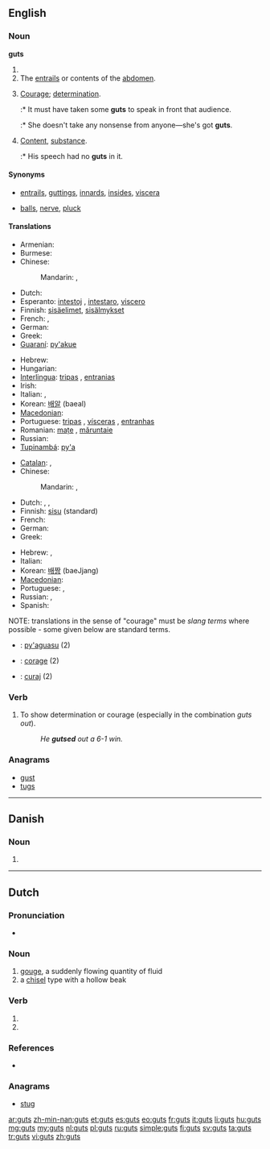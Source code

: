 {{also|Guts}}
==English==
{{wikipedia}}

===Noun===
'''guts'''

# {{plural of|gut}}
# The [[entrails]] or contents of the [[abdomen]].
# {{slang}} [[courage|Courage]]; [[determination]].
#:* It must have taken some '''guts''' to speak in front that audience.
#:* She doesn't take any nonsense from anyone&mdash;she's got '''guts'''.
# {{slang}} [[content|Content]], [[substance]].
#:* His speech had no '''guts''' in it.

====Synonyms====
* {{sense|entrails}} [[entrails]], [[guttings]], [[innards]], [[insides]], [[viscera]]
* {{sense|courage}} [[balls]], [[nerve]], [[pluck]]

====Translations====
{{trans-top|entrails}}
* Armenian: {{t-|hy|փորոտիք|tr=p'orotik'}}
* Burmese: {{t|my|အူ|tr=u|sc=Mymr}}
* Chinese:
*: Mandarin: {{t|cmn|內臟|sc=Hani}}, {{t|cmn|内脏|tr=nèizàng|sc=Hani}}
* Dutch: {{t+|nl|ingewanden|n|p}}
* Esperanto: [[intestoj]] {{p}}, [[intestaro]], [[viscero]]
* Finnish: [[sisäelimet]], [[sisälmykset]]
* French: {{t+|fr|entrailles|f|p}}, {{t+|fr|tripes|f|p}}
* German: {{t+|de|Eingeweide|n|p}}
* Greek: {{t-|el|έντερα|n|p|tr=éntera}}
* [[Guaraní]]: [[py'akue]]
{{trans-mid}}
* Hebrew: {{t+|he|מעיים|m|p}}
* Hungarian: {{t+|hu|bél}}
* [[Interlingua]]: [[tripas]] {{f|p}}, [[entranias]] {{f|p}}
* Irish: {{t|ga|inní|m|p}}
* Italian: {{t+|it|interiora|f|p}}, {{t-|it|viscere|f|p}}
* Korean: [[배알]] (baeal)
* [[Macedonian]]: {{t-|mk|црева|n|p|tr=créva}}
* Portuguese: [[tripas]] {{f|p}}, [[vísceras]] {{f|p}}, [[entranhas]] {{f|p}}
* Romanian: [[mațe]] {{n|p}}, [[măruntaie]] {{m|p}}
* Russian: {{t+|ru|кишки|f|p|tr=kiškí|sc=Cyrl}}
* [[Tupinambá]]: [[py'a]]
{{trans-bottom}}

<!--Note: The translations in this table should be SLANG TERMS, where these exist-->
{{trans-top|courage (slang)}}
* [[Catalan]]: {{t|ca|ous|m|p}}, {{t|ca|pebrots|m|p}}
* Chinese:
*: Mandarin: {{t-|cmn|有種|sc=Hani}}, {{t-|cmn|有种|tr=yǒuzhǒng|sc=Hani}}
* Dutch: {{t+|nl|ballen}}, {{t-|nl|kloten}}, {{t+|nl|lef|n}}
* Finnish: [[sisu]] (standard)
* French: {{t+|fr|culot}}
* German: {{t+|de|Frechheit}}
* Greek: {{t|el|κότσια|sc=Grek}}
{{trans-mid}}
* Hebrew: {{t-|he|ביצים|m|p}}, {{t+|he|אומץ|m}}
* Italian: {{t+|it|fegato|m}}
* Korean: [[배짱]] (baeJjang)
* [[Macedonian]]: {{t|mk|мадиња|n|p|tr=mádinja}}
* Portuguese: {{t+|pt|fígado|m}}, {{t+|pt|estômago|m}}
* Russian: {{t+|ru|храбрость|f|tr=xrábrost’|sc=Cyrl}}, {{t+|ru|сила воли|f|tr=síla vóli|sc=Cyrl}}
* Spanish: {{t-|es|huevos|m|p}}
{{trans-bottom}}

{{checktrans-top}}
NOTE: translations in the sense of "courage" must be ''slang terms'' where possible - some given below are standard terms.

* {{ttbc|gn}}: [[py'aguasu]] (2)
* {{ttbc|ia}}: [[corage]] (2)
* {{ttbc|ro}}: [[curaj]] (2)
{{trans-bottom}}

===Verb===
{{en-verb|guts|es}}

# {{informal}} To show determination or courage (especially in the combination ''guts out'').
#: ''He '''gutsed''' out a 6-1 win.''

===Anagrams===
* [[gust#English|gust]]
* [[tugs#English|tugs]]

----

==Danish==

===Noun===
{{head|da|noun form|g=c}}

# {{form of|genitive singular indefinite|gut|lang=da}}

----

==Dutch==

===Pronunciation===
* {{rhymes|ʏts|lang=nl}}

===Noun===
{{nl-noun|c}}

# [[gouge]], a suddenly flowing quantity of fluid
# a [[chisel]] type with a hollow beak

===Verb===
{{head|nl}}

# {{nl-verb-form|p=1|n=sg|t=pres|m=ind|gutsen}}
# {{nl-verb-form|m=imp|gutsen}}

===References===
* {{R:Koenen}}

===Anagrams===
* [[stug#Dutch|stug]]

[[ar:guts]]
[[zh-min-nan:guts]]
[[et:guts]]
[[es:guts]]
[[eo:guts]]
[[fr:guts]]
[[it:guts]]
[[li:guts]]
[[hu:guts]]
[[mg:guts]]
[[my:guts]]
[[nl:guts]]
[[pl:guts]]
[[ru:guts]]
[[simple:guts]]
[[fi:guts]]
[[sv:guts]]
[[ta:guts]]
[[tr:guts]]
[[vi:guts]]
[[zh:guts]]
